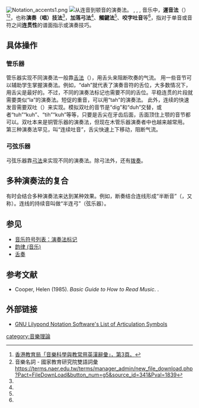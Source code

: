 {{noteTA
|T=zh-hans:演奏法;zh-hk:發音法;zh-tw:運音法;
|1=zh-hans:演奏法;zh-hk:發音法;zh-tw:運音法;
}}


[[Image:Notation_accents1.png|thumb]]
[[Image:Articulatie.jpg|thumb|从连音到顿音的演奏法。
{{audio|Articulatie legato.mid|连音}}, {{audio|Articulatie portato.mid|半断音}}, {{audio|Articulatie staccato.mid|断音}}, {{audio|Articulatie staccatissimo.mid|顿音}}]]
音乐中，'''運音法'''（{{lang-en|Articulation}}）<ref name=h>[https://www.edb.gov.hk/tc/curriculum-development/kla/arts-edu/resources/mus-curri/index.html#glossary 香港教育局「音樂科學與教常用英漢辭彙」，第3頁。]</ref><ref name=n>音樂名詞 - 國家教育研究院雙語詞彙 https://terms.naer.edu.tw/terms/manager_admin/new_file_download.php?Pact=FileDownLoad&button_num=g5&source_id=341&Pval=1839</ref>，也称'''演奏（唱）技法'''<ref name=n/>，'''加落弓法'''<ref name=h/>、'''觸鍵法'''<ref name=h/>、'''咬字吐音'''等<ref name=h/>，指对于单音或音符之间'''连贯性'''的谱面指示或演奏技巧。
==具体操作==
===管乐器===
管乐器实现不同演奏法一般靠[[舌法|舌法]]（{{lang|en|tonguing}}），用舌头来阻断吹奏的气流。
用一些音节可以辅助学生掌握演奏法。例如，“dah”就代表了演奏音符的舌位，大多数情况下，用舌尖是最好的。不过，不同的演奏法标记也需要不同的舌位。平稳连贯的片段就需要类似“la”的演奏法。短促的重音，可以用“tah”的演奏法。
此外，连续的快速发音需要双吐（{{lang|en|double-tonguing}}）来实现。模拟双吐的音节是“dig”和“duh”交替，或者“tuh”“kuh”、“tih”“kuh”等等，只要是舌尖在牙齿后面，舌面顶住上颚的音节都可以。双吐本来是铜管乐器的演奏法，但现在木管乐器演奏者中也越来越常用。
第三种演奏法罕见，叫“连续吐音”，舌尖快速上下移动，阻断气流。
===弓弦乐器===
弓弦乐器靠[[弓法|弓法]]来实现不同的演奏法。除弓法外，还有[[拨奏|拨奏]]。
==多种演奏法的复合==
有时会结合多种演奏法来达到某种效果。例如，断奏结合连线形成“半断音”（{{lang|en|portato}}，又称{{lang|en|articulated legato}}）。连线的持续音叫做“半连弓”（弦乐器）。
==参见==
* [[音乐符号|音乐符号列表：演奏法标记]]
* [[韵律_(音乐)|韵律 (音乐)]]
* [[舌奏|舌奏]]

==参考文献==
* Cooper, Helen (1985). ''Basic Guide to How to Read Music''. {{ISBN|0-399-51122-9}}.
==外部链接==
* [http://lilypond.org/doc/v2.12/Documentation/user/lilypond-big-page#List-of-articulations GNU Lilypond Notation Software's List of Articulation Symbols]

{{musical notation}}
[[category:音樂理論|category:音樂理論]]